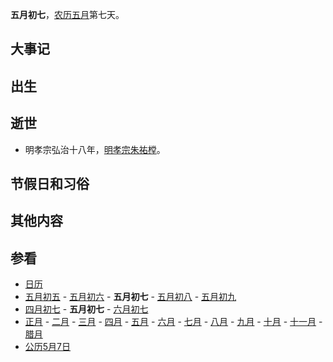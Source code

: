 {{Lunar05Calendar}}
'''五月初七'''，[[农历|农历]][[五月_(农历)|五月]]第七天。

==大事记==

==出生==

==逝世==
*明孝宗弘治十八年，[[明孝宗|明孝宗]][[朱祐樘|朱祐樘]]。

==节假日和习俗==

==其他内容==

==参看==
*[[历史上的今天|日历]]
*[[五月初五|五月初五]] - [[五月初六|五月初六]] - '''五月初七''' - [[五月初八|五月初八]] - [[五月初九|五月初九]]   
*[[四月初七|四月初七]] - '''五月初七''' - [[六月初七|六月初七]]
*[[正月|正月]] - [[二月_(农历)|二月]] - [[三月_(农历)|三月]] - [[四月_(农历)|四月]] - [[五月_(农历)|五月]] - [[六月_(农历)|六月]] - [[七月_(农历)|七月]] - [[八月_(农历)|八月]] - [[九月_(农历)|九月]] - [[十月_(农历)|十月]] - [[十一月_(农历)|十一月]] - [[腊月|腊月]]
*[[公历|公历]][[5月7日|5月7日]]